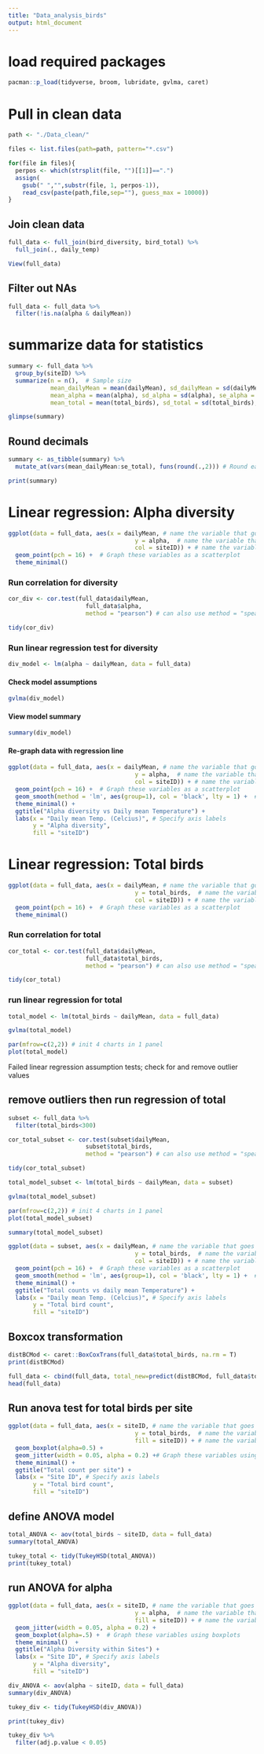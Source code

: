 ```yaml
---
title: "Data_analysis_birds"
output: html_document
---
```

# load required packages
```r
pacman::p_load(tidyverse, broom, lubridate, gvlma, caret)
```

# Pull in clean data
```r
path <- "./Data_clean/"

files <- list.files(path=path, pattern="*.csv")

for(file in files){
  perpos <- which(strsplit(file, "")[[1]]==".")
  assign(
    gsub(" ","",substr(file, 1, perpos-1)),
    read_csv(paste(path,file,sep=""), guess_max = 10000))
}

```

## Join clean data
```r
full_data <- full_join(bird_diversity, bird_total) %>% 
  full_join(., daily_temp) 

View(full_data)
```

## Filter out NAs
```r
full_data <- full_data %>% 
  filter(!is.na(alpha & dailyMean))
```

# summarize data for statistics
```r
summary <- full_data %>% 
  group_by(siteID) %>% 
  summarize(n = n(),  # Sample size
            mean_dailyMean = mean(dailyMean), sd_dailyMean = sd(dailyMean), se_dailyMean = sd_dailyMean/sqrt(n), # Mean, sd, se for dailyMean
            mean_alpha = mean(alpha), sd_alpha = sd(alpha), se_alpha = sd_alpha/sqrt(n),
            mean_total = mean(total_birds), sd_total = sd(total_birds), se_total = sd_total/sqrt(n))

glimpse(summary)
```

## Round decimals
```r
summary <- as_tibble(summary) %>% 
  mutate_at(vars(mean_dailyMean:se_total), funs(round(.,2))) # Round each of our calculated columns to 2 decimals

print(summary)
```

# Linear regression: Alpha diversity
```r
ggplot(data = full_data, aes(x = dailyMean, # name the variable that goes on the x-axis
                                    y = alpha,  # name the variable that goes on the y-axis
                                    col = siteID)) + # name the variable to differentiate colors
  geom_point(pch = 16) +  # Graph these variables as a scatterplot
  theme_minimal()
```

### Run correlation for diversity
```r
cor_div <- cor.test(full_data$dailyMean, 
                      full_data$alpha, 
                      method = "pearson") # can also use method = "spearman"

tidy(cor_div)
```

### Run linear regression test for diversity
```r
div_model <- lm(alpha ~ dailyMean, data = full_data)
```

#### Check model assumptions
```r
gvlma(div_model)
```

#### View model summary
```r
summary(div_model)
```

#### Re-graph data with regression line
```r
ggplot(data = full_data, aes(x = dailyMean, # name the variable that goes on the x-axis
                                    y = alpha,  # name the variable that goes on the y-axis
                                    col = siteID)) + # name the variable to differentiate colors
  geom_point(pch = 16) +  # Graph these variables as a scatterplot
  geom_smooth(method = 'lm', aes(group=1), col = 'black', lty = 1) +  # lty=1 for solid line
  theme_minimal() +
  ggtitle("Alpha diversity vs Daily mean Temperature") +
  labs(x = "Daily mean Temp. (Celcius)", # Specify axis labels
       y = "Alpha diversity",
       fill = "siteID")
```

# Linear regression: Total birds
```r
ggplot(data = full_data, aes(x = dailyMean, # name the variable that goes on the x-axis
                                    y = total_birds,  # name the variable that goes on the y-axis
                                    col = siteID)) + # name the variable to differentiate colors
  geom_point(pch = 16) +  # Graph these variables as a scatterplot
  theme_minimal()
```

### Run correlation for total
```r
cor_total <- cor.test(full_data$dailyMean, 
                      full_data$total_birds, 
                      method = "pearson") # can also use method = "spearman"

tidy(cor_total)
```

### run linear regression for total
```r
total_model <- lm(total_birds ~ dailyMean, data = full_data)
```
```r
gvlma(total_model)
```
```r
par(mfrow=c(2,2)) # init 4 charts in 1 panel
plot(total_model)
```

Failed linear regression assumption tests; check for and remove outlier values

## remove outliers then run regression of total
```r
subset <- full_data %>%
  filter(total_birds<300)
```

```r
cor_total_subset <- cor.test(subset$dailyMean, 
                      subset$total_birds, 
                      method = "pearson") # can also use method = "spearman"

tidy(cor_total_subset)
```
```r
total_model_subset <- lm(total_birds ~ dailyMean, data = subset)
```
```r
gvlma(total_model_subset)

```
```r
par(mfrow=c(2,2)) # init 4 charts in 1 panel
plot(total_model_subset)
```
```r
summary(total_model_subset)
```
```r
ggplot(data = subset, aes(x = dailyMean, # name the variable that goes on the x-axis
                                    y = total_birds,  # name the variable that goes on the y-axis
                                    col = siteID)) + # name the variable to differentiate colors
  geom_point(pch = 16) +  # Graph these variables as a scatterplot
  geom_smooth(method = 'lm', aes(group=1), col = 'black', lty = 1) +  # lty=1 for solid line
  theme_minimal() +
  ggtitle("Total counts vs daily mean Temperature") +
  labs(x = "Daily mean Temp. (Celcius)", # Specify axis labels
       y = "Total bird count",
       fill = "siteID")
```

## Boxcox transformation
```r
distBCMod <- caret::BoxCoxTrans(full_data$total_birds, na.rm = T)
print(distBCMod)
```
```r
full_data <- cbind(full_data, total_new=predict(distBCMod, full_data$total_birds)) # append the transformed variable
head(full_data)
```
## Run anova test for total birds per site
```r
ggplot(data = full_data, aes(x = siteID, # name the variable that goes on the x-axis
                                    y = total_birds,  # name the variable that goes on the y-axis
                                    fill = siteID)) + # name the variable to differentiate colors
  geom_boxplot(alpha=0.5) +
  geom_jitter(width = 0.05, alpha = 0.2) +# Graph these variables using boxplots
  theme_minimal() +
  ggtitle("Total count per site") +
  labs(x = "Site ID", # Specify axis labels
       y = "Total bird count",
       fill = "siteID")
```
## define ANOVA model
```r
total_ANOVA <- aov(total_birds ~ siteID, data = full_data)
summary(total_ANOVA)
```
```r
tukey_total <- tidy(TukeyHSD(total_ANOVA))
print(tukey_total)
```

## run ANOVA for alpha
```r
ggplot(data = full_data, aes(x = siteID, # name the variable that goes on the x-axis
                                    y = alpha,  # name the variable that goes on the y-axis
                                    fill = siteID)) + # name the variable to differentiate colors
  geom_jitter(width = 0.05, alpha = 0.2) +
  geom_boxplot(alpha=.5) +  # Graph these variables using boxplots
  theme_minimal()  +
  ggtitle("Alpha Diversity within Sites") +
  labs(x = "Site ID", # Specify axis labels
       y = "Alpha diversity",
       fill = "siteID")
```

```r
div_ANOVA <- aov(alpha ~ siteID, data = full_data)
summary(div_ANOVA)
```
```r
tukey_div <- tidy(TukeyHSD(div_ANOVA))

print(tukey_div)

tukey_div %>% 
  filter(adj.p.value < 0.05)
```

